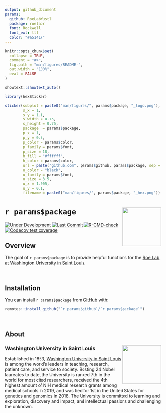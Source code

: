 ```yaml
---
output: github_document
params:
  github: RoeLabWustl
  package: roelabr
  font: Rockwell
  font_ext: ttf
  color: "#a51417"
---
```


<!-- README.md is generated from README.Rmd. Please edit that file -->

```r
knitr::opts_chunk$set(
  collapse = TRUE,
  comment = "#>",
  fig.path = "man/figures/README-",
  out.width = "100%",
  eval = FALSE
)
```

```r
showtext::showtext_auto()

library(hexSticker)

sticker(subplot = paste0("man/figures/", params$package, "_logo.png"),
        s_x = 1,
        s_y = 1.1,
        s_width = 0.75,
        s_height = 0.75,
        package  = params$package,
        p_x = 1,
        p_y = 0.5,
        p_color = params$color,
        p_family = params$font,
        p_size = 18,
        h_fill = "#ffffff",
        h_color = params$color,
        url = paste("github.com", params$github, params$package, sep = "/"),
        u_color = "black",
        u_family = params$font,
        u_size = 3.5,
        u_x = 1.005,
        u_y = 0.1,
        filename = paste0("man/figures/", params$package, "_hex.png"))
```

# `r params$package` <img src="man/figures/`r params$package`_hex.png" align="right" width="125px" />

<!-- badges: start -->
[![Under Development](https://img.shields.io/badge/status-under%20development-red.svg)](https://github.com/`r params$github`/`r params$package`)
[![Last Commit](https://img.shields.io/github/last-commit/`r params$github`/`r params$package`.svg)](https://github.com/`r params$github`/`r params$package`/commits/master)
[![R-CMD-check](https://github.com/RoeLabWustl/roelabr/workflows/R-CMD-check/badge.svg)](https://github.com/RoeLabWustl/roelabr/actions)
[![Codecov test coverage](https://codecov.io/gh/RoeLabWustl/roelabr/branch/main/graph/badge.svg)](https://codecov.io/gh/RoeLabWustl/roelabr?branch=main)
<!-- badges: end -->

## Overview

The goal of ``r params$package`` is to provide helpful functions for the [Roe Lab at Washington University in Saint Louis](https://roelab.wustl.edu/).

<br />

## Installation

You can install ``r params$package`` from [GitHub](https://github.com/`r params$github`/`r params$package`) with:

```r
remotes::install_github("`r params$github`/`r params$package`")
```

<br />

## About

### Washington University in Saint Louis <img src="man/figures/brookings_seal.png" align="right" width="125px"/>

Established in 1853, [Washington University in Saint Louis](https://www.wustl.edu) is among the world's leaders in teaching, research, patient care, and service to society. Bosting 24 Nobel laureates to date, the University is ranked 7th in the world for most cited researchers, received the 4th highest amount of NIH medical research grants among medical schools in 2019, and was tied for 1st in the United States for genetics and genomics in 2018. The University is committed to learning and exploration, discovery and impact, and intellectual passions and challenging the unknown.
